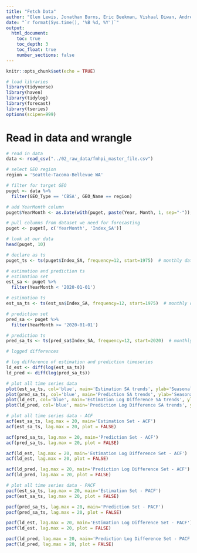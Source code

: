 ```yaml
---
title: "Fetch Data"
author: "Glen Lewis, Jonathan Burns, Eric Beekman, Vishaal Diwan, Andrew Nalundasan"
date: "`r format(Sys.time(), '%B %d, %Y')`"
output: 
  html_document:
    toc: true
    toc_depth: 3
    toc_float: true
    number_sections: false
---
```


```r
knitr::opts_chunk$set(echo = TRUE)
```

```r
# load libraries
library(tidyverse)
library(haven)
library(tidylog)
library(forecast)
library(tseries)
options(scipen=999)
```

# Read in data and wrangle

```r
# read in data
data <- read_csv("../02_raw_data/fmhpi_master_file.csv")

# select GEO region
region = 'Seattle-Tacoma-Bellevue WA'

# filter for target GEO
puget <- data %>% 
  filter(GEO_Type == 'CBSA', GEO_Name == region)

# add YearMonth column
puget$YearMonth <- as.Date(with(puget, paste(Year, Month, 1, sep="-")),"%Y-%m-%d")

# pull columns from dataset we need for forecasting
puget <- puget[, c('YearMonth', 'Index_SA')]

# look at our data
head(puget, 10)

# declare as ts
puget_ts <- ts(puget$Index_SA, frequency=12, start=1975)  # monthly data
```

```r
# estimation and prediction ts
# estimation set
est_sa <- puget %>% 
  filter(YearMonth < '2020-01-01')

# estimation ts
est_sa_ts <- ts(est_sa$Index_SA, frequency=12, start=1975)  # monthly data

# prediction set
pred_sa <- puget %>% 
  filter(YearMonth >= '2020-01-01')

# prediction ts
pred_sa_ts <- ts(pred_sa$Index_SA, frequency=12, start=2020)  # monthly data

```


```r
# logged differences

# log difference of estimation and prediction timeseries
ld_est <- diff(log(est_sa_ts))
ld_pred <- diff(log(pred_sa_ts))
```


```r
# plot all time series data
plot(est_sa_ts, col='blue', main='Estimation SA trends', ylab='Seasonally Adjusted Index', xlab='Year')
plot(pred_sa_ts, col='blue', main='Prediction SA trends', ylab='Seasonally Adjusted Index', xlab='Year')
plot(ld_est, col='blue', main='Estimation Log Difference SA trends', ylab='Seasonally Adjusted Index', xlab='Year')
plot(ld_pred, col='blue', main='Prediction Log Difference SA trends', ylab='Seasonally Adjusted Index', xlab='Year')
```


```r
# plot all time series data - ACF
acf(est_sa_ts, lag.max = 20, main='Estimation Set - ACF')
acf(est_sa_ts, lag.max = 20, plot = FALSE)

acf(pred_sa_ts, lag.max = 20, main='Prediction Set - ACF')
acf(pred_sa_ts, lag.max = 20, plot = FALSE)

acf(ld_est, lag.max = 20, main='Estimation Log Difference Set - ACF')
acf(ld_est, lag.max = 20, plot = FALSE)

acf(ld_pred, lag.max = 20, main='Prediction Log Difference Set - ACF')
acf(ld_pred, lag.max = 20, plot = FALSE)
```


```r
# plot all time series data - PACF
pacf(est_sa_ts, lag.max = 20, main='Estimation Set - PACF')
pacf(est_sa_ts, lag.max = 20, plot = FALSE)

pacf(pred_sa_ts, lag.max = 20, main='Prediction Set - PACF')
pacf(pred_sa_ts, lag.max = 20, plot = FALSE)

pacf(ld_est, lag.max = 20, main='Estimation Log Difference Set - PACF')
pacf(ld_est, lag.max = 20, plot = FALSE)

pacf(ld_pred, lag.max = 20, main='Prediction Log Difference Set - PACF')
pacf(ld_pred, lag.max = 20, plot = FALSE)
```

